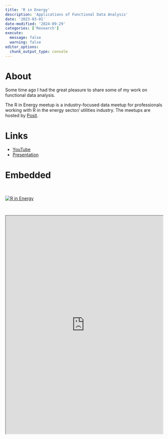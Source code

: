 ```yaml
---
title: 'R in Energy'
description: 'Applications of Functional Data Analysis'
date: '2023-03-01'
date-modified: '2024-09-29'
categories: ['Research']
execute: 
  message: false
  warning: false
editor_options: 
  chunk_output_type: console
---
```


# About

Some time ago I had the great pleasure to share some of my work on functional data analysis.

The R in Energy meetup is a industry-focused data meetup for professionals working with R in the energy sector/ utilities industry.
The meetups are hosted by [Posit](https://posit.co/).

# Links

- [YouTube](https://www.youtube.com/watch?v=nA9fVOCD8yM)
- [Presentation](https://docs.google.com/presentation/d/1ONqS4cMa_3MhxtTZ_lVUjgfUUUGNcDwq5aV92ThVItU/edit#slide=id.g11db7e0da8f_0_0)

# Embedded

<br>

[![R in Energy](https://img.youtube.com/vi/nA9fVOCD8yM/0.jpg)](https://www.youtube.com/watch?v=nA9fVOCD8yM)

<br>

::: {=html}
<iframe src="https://docs.google.com/presentation/d/1ONqS4cMa_3MhxtTZ_lVUjgfUUUGNcDwq5aV92ThVItU/edit#slide=id.g11db7e0da8f_0_0" width="100%" height="700px"></iframe>
:::
